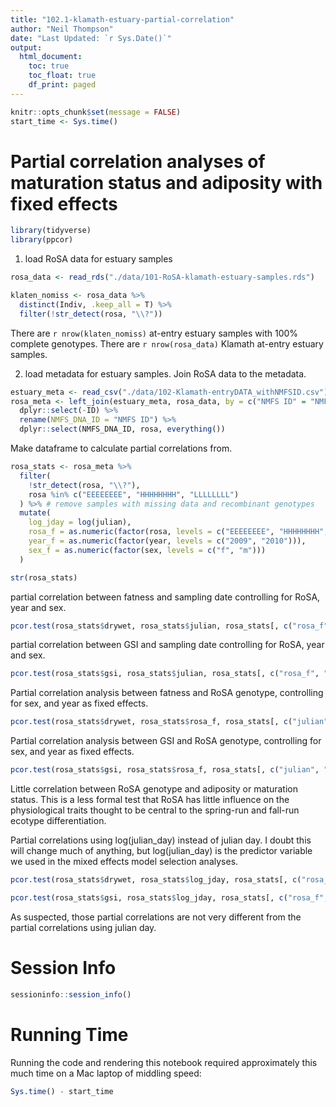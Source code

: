 ```yaml
---
title: "102.1-klamath-estuary-partial-correlation"
author: "Neil Thompson"
date: "Last Updated: `r Sys.Date()`"
output:
  html_document:
    toc: true
    toc_float: true
    df_print: paged
---
```


```r
knitr::opts_chunk$set(message = FALSE)
start_time <- Sys.time()
```

# Partial correlation analyses of maturation status and adiposity with fixed effects

```r
library(tidyverse)
library(ppcor)
```

1. load RoSA data for estuary samples
```r
rosa_data <- read_rds("./data/101-RoSA-klamath-estuary-samples.rds")

klaten_nomiss <- rosa_data %>%
  distinct(Indiv, .keep_all = T) %>%
  filter(!str_detect(rosa, "\\?"))
```

There are `r nrow(klaten_nomiss)` at-entry estuary samples with 100% complete genotypes. There are `r nrow(rosa_data)` Klamath at-entry estuary samples.

2. load metadata for estuary samples. Join RoSA data to the metadata.
```r
estuary_meta <- read_csv("./data/102-Klamath-entryDATA_withNMFSID.csv")
rosa_meta <- left_join(estuary_meta, rosa_data, by = c("NMFS ID" = "NMFS_DNA_ID")) %>%
  dplyr::select(-ID) %>%
  rename(NMFS_DNA_ID = "NMFS ID") %>%
  dplyr::select(NMFS_DNA_ID, rosa, everything())
```

Make dataframe to calculate partial correlations from.
```r
rosa_stats <- rosa_meta %>%
  filter(
    !str_detect(rosa, "\\?"),
    rosa %in% c("EEEEEEEE", "HHHHHHHH", "LLLLLLLL")
  ) %>% # remove samples with missing data and recombinant genotypes
  mutate(
    log_jday = log(julian),
    rosa_f = as.numeric(factor(rosa, levels = c("EEEEEEEE", "HHHHHHHH", "LLLLLLLL"))),
    year_f = as.numeric(factor(year, levels = c("2009", "2010"))),
    sex_f = as.numeric(factor(sex, levels = c("f", "m")))
  )

str(rosa_stats)
```


partial correlation between fatness and sampling date controlling for RoSA, year and sex.
```r
pcor.test(rosa_stats$drywet, rosa_stats$julian, rosa_stats[, c("rosa_f", "year_f", "sex_f")]) #-0.255
```

partial correlation between GSI and sampling date controlling for RoSA, year and sex.
```r
pcor.test(rosa_stats$gsi, rosa_stats$julian, rosa_stats[, c("rosa_f", "year_f", "sex_f")]) # 0.533
```


Partial correlation analysis between fatness and RoSA genotype, controlling for sex, and year as fixed effects.

```r
pcor.test(rosa_stats$drywet, rosa_stats$rosa_f, rosa_stats[, c("julian", "year_f", "sex_f")]) # 0.079
```

Partial correlation analysis between GSI and RoSA genotype, controlling for sex, and year as fixed effects.
```r
pcor.test(rosa_stats$gsi, rosa_stats$rosa_f, rosa_stats[, c("julian", "year_f", "sex_f")]) #-0.096
```

Little correlation between RoSA genotype and adiposity or maturation status. This is a less formal test that RoSA has little influence on the physiological traits thought to be central to the spring-run and fall-run ecotype differentiation.



Partial correlations using log(julian_day) instead of julian day. I doubt this will change much of anything, but log(julian_day) is the predictor variable we used in the mixed effects model selection analyses.
```r
pcor.test(rosa_stats$drywet, rosa_stats$log_jday, rosa_stats[, c("rosa_f", "year_f", "sex_f")]) #-0.242

pcor.test(rosa_stats$gsi, rosa_stats$log_jday, rosa_stats[, c("rosa_f", "year_f", "sex_f")]) # 0.476
```
As suspected, those partial correlations are not very different from the partial correlations using julian day.

# Session Info

```r
sessioninfo::session_info()
```

# Running Time

Running the code and rendering this notebook required approximately this much time
on a Mac laptop of middling speed:
```r
Sys.time() - start_time
```
